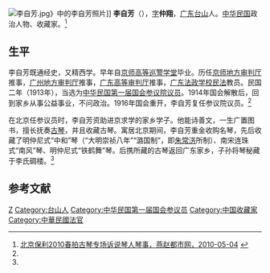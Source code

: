 {{otheruses|subject=中华民国第一届国会参议员|other=明朝萬曆年間進士|李自芳 (萬曆進士)}}
[[File:李自芳.jpg|thumb]]》中的李自芳照片]]
'''李自芳'''（{{bd|1882年||？|}}），[[表字|字]]'''仲翔'''，[[广东|广东]][[台山市|台山]]人。[[中华民国|中华民国]]政治人物、收藏家。<ref name=yz>[http://jc.yzdsb.com.cn/system/2010/05/03/010470609_01.shtml 北京保利2010春拍古琴专场诉说琴人琴事，燕赵都市网，2010-05-04] {{webarchive|url=https://web.archive.org/web/20160304084513/http://jc.yzdsb.com.cn/system/2010/05/03/010470609_01.shtml |date=2016-03-04 }}</ref>

==生平==
李自芳既通经史，又精西学。早年自[[京师高等巡警学堂|京师高等巡警学堂]]毕业。历任[[京师地方审判厅|京师地方审判厅]]推事，[[广州地方审判厅|广州地方审判厅]]推事，[[广东高等审判厅|广东高等审判厅]]推事，[[广东公立法政大学|广东法政学校]][[民法|民法]]教员。民国二年（1913年），当选为[[中华民国第一届国会第一期常会议员|中华民国第一届国会参议院议员]]。1914年国会解散后，回到家乡从事公益事业，不问政治。1916年国会重开，李自芳复任参议院议员。<ref name=yz/>

在北京任参议员时，李自芳资助进京求学的家乡学子。他能诗善文，一生广置图书，擅长抚奏[[古琴|古琴]]，并且收藏古琴。寓居北京期间，李自芳重金收购名琴，先后收藏了明仲尼式“中和”琴（“大明崇祯八年”“潞国制”，即[[朱常淓|朱常淓]]所制）、南宋连珠式“南风”琴、明仲尼式“铁鹤舞”琴。后携所藏的古琴返回广东家乡，子孙将琴秘藏于李氏碉楼。<ref name=yz/>

==参考文献==
{{reflist}}

{{DEFAULTSORT:Li李}}
[[Category:李姓|Z]]
[[Category:台山人|Category:台山人]]
[[Category:中华民国第一届国会参议员|Category:中华民国第一届国会参议员]]
[[Category:中国收藏家|Category:中国收藏家]]
[[Category:中華民國法官|Category:中華民國法官]]